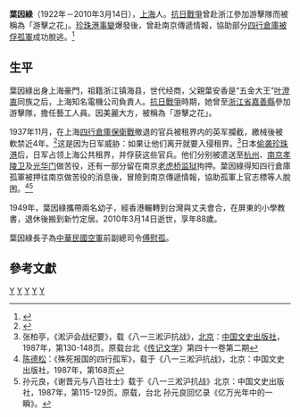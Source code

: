 {{Infobox_Person
| name = 葉因綠
| image = 
| box_width = 
| occupation = 教師
| period = 
| birth_name = 
| other_names = 
| Sex = 女
| birth_date = 1922年6月20日
| birth_place = {{ROC-1912}}[[上海市|上海市]]
| death_date = 2010年3月14日
| death_place = {{ROC}}[[新竹市|新竹市]]
| nationality = {{ROC}}
| residence = 
| party = {{KMT}}
| religion = 
| spouse = 傅國馴
| relatives = 父：葉安香<br>子：傅慰孤
| educate = 
| award = 
}}
'''葉因綠'''（1922年－2010年3月14日），[[上海|上海]]人。[[抗日戰爭|抗日戰爭]]曾赴浙江參加游擊隊而被稱為「游擊之花」。[[珍珠港事變|珍珠港事變]]爆發後，曾赴南京傳遞情報，協助部分[[四行倉庫保衛戰|四行倉庫被俘孤軍]]成功脫逃。<ref name="青年日報">{{cite news|title=〈遊擊之花葉因綠，愛國情操後世典範〉|publisher=《青年日報》|date=2010-03-22|page=}}</ref>

==生平==
葉因綠出身上海豪門，祖籍浙江镇海县，世代经商，父親葉安香是“五金大王”[[叶澄衷|叶澄衷]]同族之后，上海知名電機公司負責人。[[抗日戰爭|抗日戰爭]]時期，她曾至[[浙江省|浙江省]][[嘉善縣|嘉善縣]]參加游擊隊，擔任藝工人員。因美麗大方，被稱為「游擊之花」。

1937年11月，在上海[[四行倉庫保衛戰|四行倉庫保衛戰]]撤退的官兵被租界内的英军攔截，繳械後被軟禁近4年。<ref name="苦">{{cite news|title=〈烈士後人：日本人民也夠苦〉|publisher=《明報》|date=2015-08-23|page=新聞專題A10版}}</ref>这是因为日军威胁：如果让他们离开就要入侵租界。<ref name="zhangboting">张柏亭，《淞沪会战纪要》，载《八一三淞沪抗战》，[[北京|北京]]：[[中国文史出版社|中国文史出版社]]，1987年，第130-148页。原载台北《[[传记文学|传记文学]]》第四十一卷第二期</ref>日本[[珍珠港事件|偷袭珍珠港]]后，日军占领上海公共租界，并俘获这些官兵。他们分别被遣送至[[杭州|杭州]]、[[南京|南京]][[孝陵卫|孝陵卫]]及[[光华门|光华门]]做苦役，还有一部分留在南京[[老虎桥监狱|老虎桥监狱]]拘押。葉因綠得知四行倉庫孤軍被押往南京做苦役的消息後，冒險到南京傳遞情報，協助孤軍上官志標等人脫困。<ref name="cds">[[陈德松|陈德松]]：《殊死报国的四行孤军》，载于《八一三淞沪抗战》，北京：中国文史出版社，1987年，第168页</ref><ref name="sunyuanliang">孙元良，《谢晋元与八百壮士》载于《八一三淞沪抗战》北京：中国文史出版社，1987年，第115-129页。原载，台北 孙元良回忆录《亿万光年中的一瞬》。</ref>

1949年，葉因綠攜帶兩名幼子，經香港輾轉到台灣與丈夫會合，在屏東的小學教書，退休後搬到新竹定居。2010年3月14日逝世，享年88歲。

葉因綠長子為[[中華民國空軍|中華民國空軍]]前副總司令[[傅慰孤|傅慰孤]]。

==參考文獻==
{{reflist}}

[[Category:上海人|Y]]
[[Category:叶澄衷家族|Y]]
[[Category:镇海县人|Y]]
[[Category:宁波裔上海人|Y]]
[[Category:台灣戰後寧波移民|Y]]